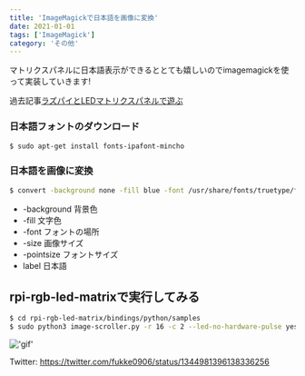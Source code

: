 ```yaml
---
title: 'ImageMagickで日本語を画像に変換'
date: 2021-01-01
tags: ['ImageMagick']
category: 'その他'
---
```


マトリクスパネルに日本語表示ができるととても嬉しいのでimagemagickを使って実装していきます!

過去記事[ラズパイとLEDマトリクスパネルで遊ぶ](https://gitpress.io/@fukke0906/2020-01-24)

### 日本語フォントのダウンロード

```bash
$ sudo apt-get install fonts-ipafont-mincho
```

### 日本語を画像に変換

```bash
$ convert -background none -fill blue -font /usr/share/fonts/truetype/fonts-japanese-gothic.ttf -size 281x16 -pointsize 16 label:ソンナコトナイヨー image.jpg
```

- -background 背景色
- -fill 文字色
- -font フォントの場所
- -size 画像サイズ
- -pointsize フォントサイズ
- label 日本語

## rpi-rgb-led-matrixで実行してみる

```bash
$ cd rpi-rgb-led-matrix/bindings/python/samples
$ sudo python3 image-scroller.py -r 16 -c 2 --led-no-hardware-pulse yes -i image.jpg
```

!['gif'](https://dl.dropboxusercontent.com/s/3oj9ko8m98og21l/matrix.gif?dl=0)

Twitter: https://twitter.com/fukke0906/status/1344981396138336256
